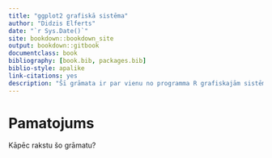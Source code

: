 ```yaml
--- 
title: "ggplot2 grafiskā sistēma"
author: "Didzis Elferts"
date: "`r Sys.Date()`"
site: bookdown::bookdown_site
output: bookdown::gitbook
documentclass: book
bibliography: [book.bib, packages.bib]
biblio-style: apalike
link-citations: yes
description: "Šī grāmata ir par vienu no programma R grafiskajām sistēmām - ggplot2."
---
```


# Pamatojums

Kāpēc rakstu šo grāmatu?